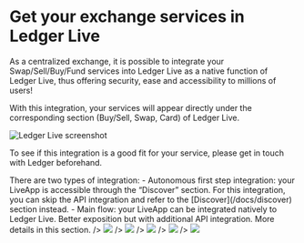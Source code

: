 

# Get your exchange services in Ledger Live

As a centralized exchange, it is possible to integrate your Swap/Sell/Buy/Fund services into Ledger Live as a native function of Ledger Live, thus offering security, ease and accessibility to millions of users!

With this integration, your services will appear directly under the corresponding section (Buy/Sell, Swap, Card) of Ledger Live. 

<img
      alt="Ledger Live screenshot"
      src="/exchange/screen-ledger-live-native-integration.png"
/>

To see if this integration is a good fit for your service, please get in touch with Ledger beforehand.

<Callout type="info" emoji="ℹ️">
  There are two types of integration:
  - Autonomous first step integration: your LiveApp is accessible through the “Discover” section. For this integration, you can skip the API integration and refer to the [Discover](/docs/discover) section instead.  
  - Main flow: your LiveApp can be integrated natively to Ledger Live. Better exposition but with additional API integration. More details in this section.
</Callout>


<Cards num={3}>
  <Cards.Card 
    image
    arrow
    title="Swap Integration" 
    href="/docs/exchange/swap">
    /> 
    <Image src={"/blockchain-cover.jpg"} />
  </Cards.Card>
  <Cards.Card 
    image
    arrow
    title="Sell Integration" 
    href="/docs/exchange/sell">
    /> 
    <Image src={"/blockchain-cover.jpg"} />
  </Cards.Card>
  <Cards.Card 
    image
    arrow
    title="Buy Integration" 
    href="/docs/exchange/buy">
    /> 
    <Image src={"/blockchain-cover.jpg"} />
  </Cards.Card>
  <Cards.Card 
    image
    arrow
    title="Earn Integration" 
    href="/docs/exchange/earn">
    /> 
    <Image src={"/blockchain-cover.jpg"} />
  </Cards.Card>
  <Cards.Card 
    image
    arrow
    title="Card Integration" 
    href="/docs/exchange/card">
    /> 
    <Image src={"/blockchain-cover.jpg"} />
  </Cards.Card>
</Cards>